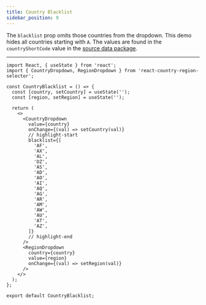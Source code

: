 ```yaml
---
title: Country Blacklist
sidebar_position: 9
---
```



The `blacklist` prop omits those countries from the dropdown. This demo hides all countries starting with `A`.
The values are found in the `countryShortCode` value in the [source data package](https://github.com/country-regions/country-region-data/blob/master/data.json).

<CountryBlacklist />

---

```tsx
import React, { useState } from 'react';
import { CountryDropdown, RegionDropdown } from 'react-country-region-selector';

const CountryBlacklist = () => {
  const [country, setCountry] = useState('');
  const [region, setRegion] = useState('');

  return (
    <>
      <CountryDropdown
        value={country}
        onChange={(val) => setCountry(val)}
        // highlight-start
        blacklist={[
          'AF',
          'AX',
          'AL',
          'DZ',
          'AS',
          'AD',
          'AO',
          'AI',
          'AQ',
          'AG',
          'AR',
          'AM',
          'AW',
          'AU',
          'AT',
          'AZ',
        ]}
        // highlight-end
      />
      <RegionDropdown
        country={country}
        value={region}
        onChange={(val) => setRegion(val)}
      />
    </>
  );
};

export default CountryBlacklist;
```

